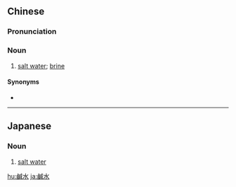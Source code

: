 {{also|咸水}}
==Chinese==
{{zh-forms|s=咸水}}

===Pronunciation===
{{zh-pron
|m=xiánshuǐ
|c=haam4 seoi2
|mn=kiâm-chúi
|cat=n
}}

===Noun===
{{zh-noun}}

# [[salt water]]; [[brine]]

====Synonyms====
* {{zh-l|鹽水}}

----

==Japanese==
{{ja-kanjitab|かん|すい|yomi=o}}

===Noun===
{{ja-noun|かんすい}}

# [[salt water]]

[[hu:鹹水]]
[[ja:鹹水]]